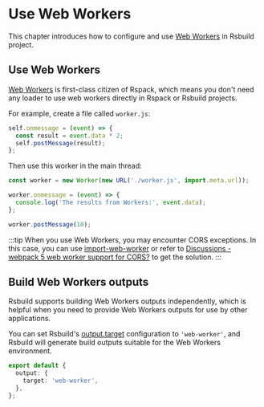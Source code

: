 # Use Web Workers

This chapter introduces how to configure and use [Web Workers](https://developer.mozilla.org/en-US/docs/Web/API/Web_Workers_API/Using_web_workers) in Rsbuild project.


<WebWorkers />

## Use Web Workers

[Web Workers](https://developer.mozilla.org/en-US/docs/Web/API/Web_Workers_API/Using_web_workers) is first-class citizen of Rspack, which means you don't need any loader to use web workers directly in Rspack or Rsbuild projects.

For example, create a file called `worker.js`:

```js title=worker.js
self.onmessage = (event) => {
  const result = event.data * 2;
  self.postMessage(result);
};
```

Then use this worker in the main thread:

```js
const worker = new Worker(new URL('./worker.js', import.meta.url));

worker.onmessage = (event) => {
  console.log('The results from Workers:', event.data);
};

worker.postMessage(10);
```

:::tip
When you use Web Workers, you may encounter CORS exceptions. In this case, you can use [import-web-worker](https://github.com/jantimon/remote-web-worker) or refer to [Discussions - webpack 5 web worker support for CORS?](https://github.com/webpack/webpack/discussions/14648) to get the solution.
:::

## Build Web Workers outputs

Rsbuild supports building Web Workers outputs independently, which is helpful when you need to provide Web Workers outputs for use by other applications.

You can set Rsbuild's [output.target](/config/output/target) configuration to `'web-worker'`, and Rsbuild will generate build outputs suitable for the Web Workers environment.

```ts
export default {
  output: {
    target: 'web-worker',
  },
};
```
